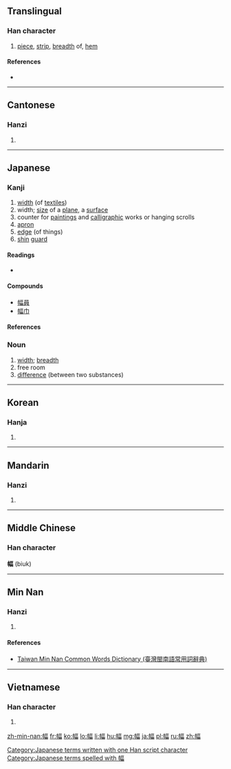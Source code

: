 ==Translingual==

===Han character===
{{Han char|rn=50|rad=巾|as=09|sn=12|four=4126<sub>6</sub>|canj=中月一口田 (LBMRW)|ids=⿰[[巾]][[畐]]}}

# [[piece]], [[strip]], [[breadth]] of, [[hem]]

====References====
* {{Han ref|kx=0334.210|dkj=08995|dj=0641.230|hdz=10746.130|uh=5E45|ud=24133|bh=B454|bd=46164}}

----

==Cantonese==

===Hanzi===
{{yue-hanzi|jyut=fuk1|y=fuk1}}

# {{defn|lang=yue|sort=巾09}}

----

==Japanese==

===Kanji===
{{ja-kanji|grade=c|rs=巾09}}

# [[width]] (of [[textiles]])
# width; [[size]] of a [[plane]], a [[surface]]
# counter for [[painting]]s and [[calligraphic]] works or hanging scrolls
# [[apron]]
# [[edge]] (of things)
# [[shin]] [[guard]]

====Readings====
* {{ja-readings|on=[[ふく]] (fuku), [[ひょく]] (hyoku)|kun=[[はば]] (haba)}}

====Compounds====
* [[幅員]]
* [[幅巾]]

====References====
{{ja-kref
|ku= 4193
|shift= 959D
|jis= 497D
|euc= C9FD
|skip= 1-3-9
|freq= 641
|nelson= 1484
|newnelson= 1574
|halpern= 569
|kld= 417
|heisig= 407
|tuttle= 3f9.2
}}

===Noun===
{{ja-noun|k|hira=はば|rom=haba}}

# [[width]]; [[breadth]]
# free room
# [[difference]] (between two substances)

[[Category:Japanese terms written with one Han script character]]
[[Category:Japanese terms spelled with 幅]]

----

==Korean==

===Hanja===
{{ko-hanja|hangeul=폭|rv=pok|mr=p'ok}}

# {{defn|lang=ko|sort=巾09}}

----

==Mandarin==

===Hanzi===
{{cmn-hanzi|pin=[[fú]] ([[fu2]])|wg=fu<sup>2</sup>}}

# {{defn|lang=cmn|sort=巾09}}

----

==Middle Chinese==
===Han character===
'''幅''' (biuk)

----

==Min Nan==

===Hanzi===
{{nan-hanzi|tlpa=[[pak]] (pak<sup>4</sup>), [[hok]] (hok<sup>4</sup>)}}

# {{defn|lang=nan|sort=巾09}}

====References====
*[http://twblg.dict.edu.tw/holodict_new/result_detail.jsp?n_no=8348&curpage=1&sample=%E5%B9%85&radiobutton=1&querytarget=1&limit=20&pagenum=1&rowcount=4 Taiwan Min Nan Common Words Dictionary (臺灣閩南語常用詞辭典)]

----

==Vietnamese==

===Han character===
{{vi-hantu|[[bức]], [[phúc]]|rs=巾09}}

# {{defn|lang=vi|sort=巾09}}

[[zh-min-nan:幅]]
[[fr:幅]]
[[ko:幅]]
[[lo:幅]]
[[li:幅]]
[[hu:幅]]
[[mg:幅]]
[[ja:幅]]
[[pl:幅]]
[[ru:幅]]
[[zh:幅]]